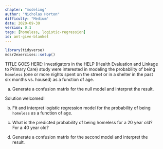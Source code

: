 ```yaml
---
chapter: "modeling"
author: "Nicholas Horton"
difficulty: "Medium"
date: 2020-09-30 
version: 0.1
tags: [homeless, logistic-regression]
id: ant-give-blanket
---
```


```r
library(tidyverse)
mdsr2exercises::setup()
```

TITLE GOES HERE: Investigators in the HELP (Health Evaluation and Linkage to Primary Care) study were interested in modeling the probability of being `homeless` (one or more nights spent on the street or in a shelter in the past six months vs. housed) as a function of age.

a. Generate a confusion matrix for the null model and interpret the result.

 <!--begin-answer-->

Solution welcomed!

 <!--end-answer-->
  
b. Fit and interpret logistic regression model for the probability of being `homeless` as a function of age. 

 <!--begin-answer-->

 <!--end-answer-->
  
  
c. What is the predicted probability of being homeless for a 20 year old?  For a 40 year old?

 <!--begin-answer-->

 <!--end-answer-->
 
 d. Generate a confusion matrix for the second model and interpret the result.


 <!--begin-answer-->

 <!--end-answer-->
  
  
